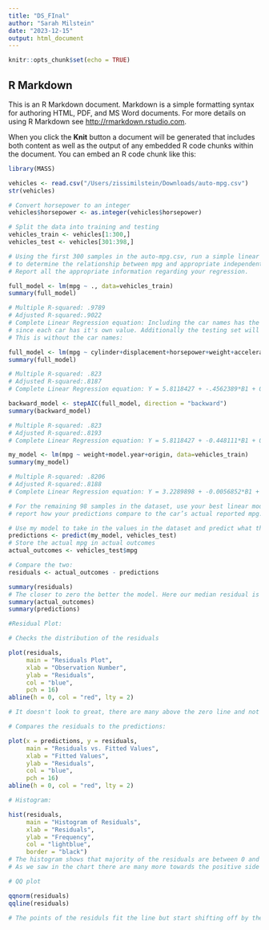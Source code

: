 ```yaml
---
title: "DS_FInal"
author: "Sarah Milstein"
date: "2023-12-15"
output: html_document
---
```


```r
knitr::opts_chunk$set(echo = TRUE)
```

## R Markdown

This is an R Markdown document. Markdown is a simple formatting syntax for authoring HTML, PDF, and MS Word documents. For more details on using R Markdown see <http://rmarkdown.rstudio.com>.

When you click the **Knit** button a document will be generated that includes both content as well as the output of any embedded R code chunks within the document. You can embed an R code chunk like this:

```r
library(MASS)

vehicles <- read.csv("/Users/zissimilstein/Downloads/auto-mpg.csv")
str(vehicles)

# Convert horsepower to an integer
vehicles$horsepower <- as.integer(vehicles$horsepower)

# Split the data into training and testing
vehicles_train <- vehicles[1:300,]
vehicles_test <- vehicles[301:398,]
```
```r
# Using the first 300 samples in the auto-mpg.csv, run a simple linear regression and multiple linear regression 
# to determine the relationship between mpg and appropriate independent variable/(s).  
# Report all the appropriate information regarding your regression.

full_model <- lm(mpg ~ ., data=vehicles_train)
summary(full_model)

# Multiple R-squared: .9789
# Adjusted R-squared:.9022
# Complete Linear Regression equation: Including the car names has the best R value but is very complicated to create a linear model 
# since each car has it's own value. Additionally the testing set will have other car names that can't be predicted based on these.
# This is without the car names:
```
```r
full_model <- lm(mpg ~ cylinder+displacement+horsepower+weight+acceleration+model.year+origin, data=vehicles_train)
summary(full_model)

# Multiple R-squared: .823
# Adjusted R-squared:.8187
# Complete Linear Regression equation: Y = 5.8118427 + -.4562389*B1 + 0.0101272*B2 + -0.0172493*B3 + -0.0053282*B4 + -0.0278409*B5 + 0.4439943*B6 + 0.9931335*B7
```
```r
backward_model <- stepAIC(full_model, direction = "backward")
summary(backward_model)

# Multiple R-squared: .823
# Adjusted R-squared:.8193
# Complete Linear Regression equation: Y = 5.8118427 + -0.448111*B1 + 0.010352*B2 + -0.015202*B3 + -0.005406*B4 + 0.444528*B5 + 0.996595*B6
```
```r
my_model <- lm(mpg ~ weight+model.year+origin, data=vehicles_train)
summary(my_model)

# Multiple R-squared: .8206
# Adjusted R-squared:.8188
# Complete Linear Regression equation: Y = 3.2289898 + -0.0056852*B1 + 0.4585332*B2 + 0.8495008*B3
```
```r
# For the remaining 98 samples in the dataset, use your best linear model(s) to predict each automobile’s mpg and 
# report how your predictions compare to the car’s actual reported mpg.  

# Use my model to take in the values in the dataset and predict what the mpg would be:
predictions <- predict(my_model, vehicles_test)
# Store the actual mpg in actual outcomes
actual_outcomes <- vehicles_test$mpg

# Compare the two:
residuals <- actual_outcomes - predictions

summary(residuals)
# The closer to zero the better the model. Here our median residual is 3.995
summary(actual_outcomes)
summary(predictions)
```
```r
#Residual Plot:

# Checks the distribution of the residuals

plot(residuals, 
     main = "Residuals Plot", 
     xlab = "Observation Number", 
     ylab = "Residuals",
     col = "blue",
     pch = 16)
abline(h = 0, col = "red", lty = 2)

# It doesn't look to great, there are many above the zero line and not many below it
```
```r
# Compares the residuals to the predictions:

plot(x = predictions, y = residuals,
     main = "Residuals vs. Fitted Values",
     xlab = "Fitted Values",
     ylab = "Residuals",
     col = "blue",
     pch = 16)
abline(h = 0, col = "red", lty = 2)

```
```r
# Histogram:

hist(residuals, 
     main = "Histogram of Residuals",
     xlab = "Residuals",
     ylab = "Frequency",
     col = "lightblue",
     border = "black")
# The histogram shows that majority of the residuals are between 0 and 5. While not perfect, it is a good average.
# As we saw in the chart there are many more towards the positive side than towards the negative.
```
```r
# QQ plot

qqnorm(residuals)
qqline(residuals)

# The points of the residuls fit the line but start shifting off by the 1 point. There might be some outliers that are throwing the model off.

```
